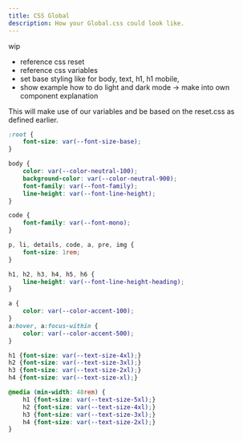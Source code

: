 ```yaml
---
title: CSS Global
description: How your Global.css could look like.
---
```


wip

- reference css reset
- reference css variables
- set base styling like for body, text, h1, h1 mobile, 
- show example how to do light and dark mode -> make into own component explanation

This will make use of our variables and be based on the reset.css as defined earlier.

```css
:root {
	font-size: var(--font-size-base);
}

body {
	color: var(--color-neutral-100);
	background-color: var(--color-neutral-900);
	font-family: var(--font-family);
	line-height: var(--font-line-height);
}

code {
	font-family: var(--font-mono);
}

p, li, details, code, a, pre, img {
	font-size: 1rem;
}

h1, h2, h3, h4, h5, h6 {
	line-height: var(--font-line-height-heading);
}

a {
	color: var(--color-accent-100);
}
a:hover, a:focus-within {
	color: var(--color-accent-500);
}

h1 {font-size: var(--text-size-4xl);}
h2 {font-size: var(--text-size-3xl);}
h3 {font-size: var(--text-size-2xl);}
h4 {font-size: var(--text-size-xl);}

@media (min-width: 48rem) {
    h1 {font-size: var(--text-size-5xl);}
    h2 {font-size: var(--text-size-4xl);}
    h3 {font-size: var(--text-size-3xl);}
    h4 {font-size: var(--text-size-2xl);}
}

```